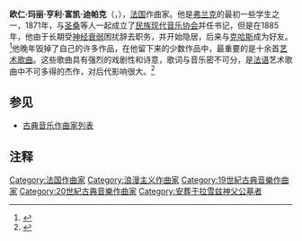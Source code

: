 {{Infobox classical
| 中文名 = 迪帕克
| 画像 = Duparc 1880.jpg
| 附注 =
| 原文名 = Eugène Marie Henri Fouques Duparc
| 拉丁字母 =
| 国别 = 法国
| 出生日期 = {{birth date|1848|1|21}}
| 出生地 = 巴黎
| 逝世日期 = {{death date and age|1933|2|12|1848|1|21}}
| 逝世地 = 蒙德马桑
| 所属时期 = 浪漫主义
| 所属乐派 = 
| 擅长作品类型 = 艺术歌曲
| 代表作 = 十余首艺术歌曲
| 师从 = [[弗兰克|弗兰克]]
| 学生 =
}}

'''欧仁·玛丽·亨利·富凯·迪帕克'''（{{lang-fr|'''Eugène Marie Henri Fouques Duparc'''}}，{{bd|1848年|1月21日|1933年|2月12日}}），[[法国|法国]]作曲家。他是[[塞扎尔·弗兰克|弗兰克]]的最初一些学生之一，1871年，与[[圣桑|圣桑]]等人一起成立了[[民族现代音乐协会|民族现代音乐协会]]并任书记，但是在1885年，他由于长期受[[神经衰弱|神经衰弱]]困扰辞去职务，并开始隐居，后来与[[克哈斯|克哈斯]]成为好友。<ref>{{Cite web|title=Jean Cras|url=http://www.cello.org/Newsletter/Articles/cras/cras.htm|access-date=2021-12-16|work=www.cello.org|archive-date=2008-04-04|archive-url=https://web.archive.org/web/20080404080041/http://www.cello.org/Newsletter/Articles/cras/cras.htm}}</ref>他晚年毁掉了自己的许多作品，在他留下来的少数作品中，最重要的是十余首[[艺术歌曲|艺术歌曲]]。这些歌曲具有强烈的戏剧性和诗意，歌词与音乐密不可分，是[[法语|法语]]艺术歌曲中不可多得的杰作，对后代影响很大。<ref>{{Cite web|title=mélodie - mélodie, romance, bergerette, scène, Le Lac, Mélodies irlandaises, Irish Melodies, mélodies, Les Nuits d'été - French, Mélodies, Debussy, Songs, Duparc, and Fauré|url=http://arts.jrank.org/pages/4346/m%C3%A9lodie.html|accessdate=2009-12-06|archive-url=https://web.archive.org/web/20100820131317/http://arts.jrank.org/pages/4346/m%C3%A9lodie.html|archive-date=2010-08-20|dead-url=no}}</ref>

==参见==
* [[古典音乐作曲家列表|古典音乐作曲家列表]]

==注释==
<references/>

{{Authority control}}
{{DEFAULTSORT:Duparc, Henri}}
[[Category:法国作曲家|Category:法国作曲家]]
[[Category:浪漫主义作曲家|Category:浪漫主义作曲家]]
[[Category:19世紀古典音樂作曲家|Category:19世紀古典音樂作曲家]]
[[Category:20世紀古典音樂作曲家|Category:20世紀古典音樂作曲家]]
[[Category:安葬于拉雪兹神父公墓者|Category:安葬于拉雪兹神父公墓者]]